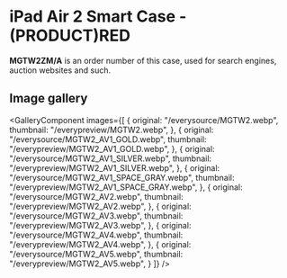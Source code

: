 
# iPad Air 2 Smart Case - (PRODUCT)RED

<Callout type='info' emoji='👉🏻'>**MGTW2ZM/A** is an order number of this case, used for search engines, auction websites and such.</Callout>

## Image gallery

<GalleryComponent
    images={[
      {
        original: "/everysource/MGTW2.webp",
        thumbnail: "/everypreview/MGTW2.webp",
      },
      {
        original: "/everysource/MGTW2_AV1_GOLD.webp",
        thumbnail: "/everypreview/MGTW2_AV1_GOLD.webp",
      },
      {
        original: "/everysource/MGTW2_AV1_SILVER.webp",
        thumbnail: "/everypreview/MGTW2_AV1_SILVER.webp",
      },
      {
        original: "/everysource/MGTW2_AV1_SPACE_GRAY.webp",
        thumbnail: "/everypreview/MGTW2_AV1_SPACE_GRAY.webp",
      },
      {
        original: "/everysource/MGTW2_AV2.webp",
        thumbnail: "/everypreview/MGTW2_AV2.webp",
      },
      {
        original: "/everysource/MGTW2_AV3.webp",
        thumbnail: "/everypreview/MGTW2_AV3.webp",
      },
      {
        original: "/everysource/MGTW2_AV4.webp",
        thumbnail: "/everypreview/MGTW2_AV4.webp",
      },
      {
        original: "/everysource/MGTW2_AV5.webp",
        thumbnail: "/everypreview/MGTW2_AV5.webp",
      }
    ]}
  />
